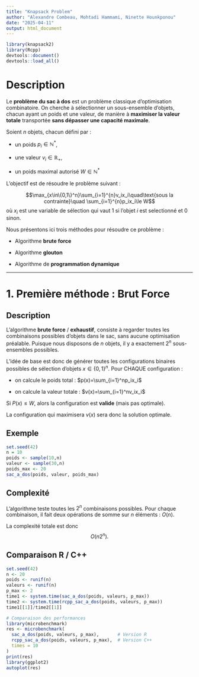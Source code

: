 ---
title: "Knapsack Problem"
author: "Alexandre Combeau, Mohtadi Hammami, Ninette Hounkponou"
date: "2025-04-11"
output: html_document
---

```{r setup, include=FALSE}
library(knapsack2)
library(Rcpp)
devtools::document()
devtools::load_all()
```

# Description

Le **problème du sac à dos** est un problème classique d’optimisation combinatoire. On cherche à sélectionner un sous-ensemble d’objets, chacun ayant un poids et une valeur, de manière à **maximiser la valeur totale** transportée **sans dépasser une capacité maximale**.

Soient $n$ objets, chacun défini par :

- un poids $p_i\in\mathbb{N}^*$,

- une valeur $v_i\in\mathbb{R}_+$,

- un poids maximal autorisé $W\in\mathbb{N}^*$

L’objectif est de résoudre le problème suivant :

$$\max_{x\in\{0,1\}^n}\sum_{i=1}^{n}v_ix_i\quad\text{sous la contrainte}\quad \sum_{i=1}^{n}p_ix_i\le W$$
où $x_i$ est une variable de sélection qui vaut 1 si l’objet $i$ est selectionné et 0 sinon.

Nous présentons ici trois méthodes pour résoudre ce problème :

- Algorithme **brute force**

- Algorithme **glouton**

- Algorithme de **programmation dynamique**

---

# 1. Première méthode : Brut Force
## Description
L'algorithme **brute force** / **exhaustif**, consiste à regarder toutes les combinaisons possibles d'objets dans le sac, sans aucune optimisation préalable. Puisque nous disposons de $n$ objets, il y a exactement $2^n$ sous-ensembles possibles.

L'idée de base est donc de générer toutes les configurations binaires possibles de sélection d'objets $x\in\{0,1\}^n$. Pour CHAQUE configuration :

- on calcule le poids total : $p(x)=\sum_{i=1}^np_ix_i$

- on calcule la valeur totale : $v(x)=\sum_{i=1}^nv_ix_i$

Si $P(x)\le W$, alors la configuration est **valide** (mais pas optimale).

La configuration qui maximisera $v(x)$ sera donc la solution optimale.

## Exemple

```{r exemple_naif}
set.seed(42)
n = 10
poids <- sample(10,n)
valeur <- sample(30,n)
poids_max <- 20
sac_a_dos(poids, valeur, poids_max)
```

## Complexité

L’algorithme teste toutes les $2^n$ combinaisons possibles.
Pour chaque combinaison, il fait deux opérations de somme sur $n$ éléments : $O(n)$.

La complexité totale est donc $$O(n2^n).$$

## Comparaison R / C++

```{r}
set.seed(42)
n <- 20
poids <- runif(n)
valeurs <- runif(n)
p_max <- 2
time1 <- system.time(sac_a_dos(poids, valeurs, p_max))
time2 <- system.time(rcpp_sac_a_dos(poids, valeurs, p_max))
time1[[1]]/time2[[1]]

# Comparaison des performances
library(microbenchmark)
res <- microbenchmark(
  sac_a_dos(poids, valeurs, p_max),       # Version R
  rcpp_sac_a_dos(poids, valeurs, p_max),  # Version C++
  times = 10
)
print(res)
library(ggplot2)
autoplot(res)
```

